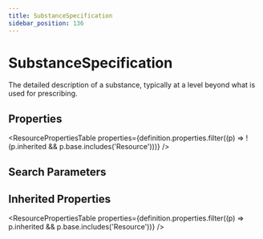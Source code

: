 ```yaml
---
title: SubstanceSpecification
sidebar_position: 136
---
```



# SubstanceSpecification

The detailed description of a substance, typically at a level beyond what is used for prescribing.

## Properties

<ResourcePropertiesTable properties={definition.properties.filter((p) => !(p.inherited && p.base.includes('Resource')))} />

## Search Parameters

<SearchParamsTable searchParams={definition.searchParameters} />

## Inherited Properties

<ResourcePropertiesTable properties={definition.properties.filter((p) => p.inherited && p.base.includes('Resource'))} />


